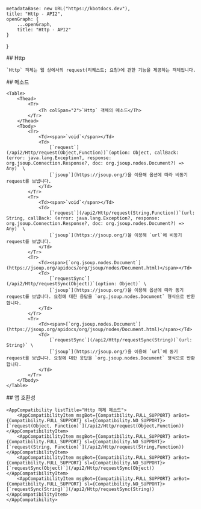 
    metadataBase: new URL("https://kbotdocs.dev"),
    title: "Http - API2",
    openGraph: {
        ...openGraph,
        title: "Http - API2"
    }
}

<Section>
    ## Http

    `Http` 객체는 웹 상에서의 request(리퀘스트; 요청)에 관한 기능을 제공하는 객체입니다.
</Section>
<Section>
    ## 메소드

    <Table>
        <Thead>
            <Tr>
                <Th colSpan="2">`Http` 객체의 메소드</Th>
            </Tr>
        </Thead>
        <Tbody>
            <Tr>
                <Td><span>`void`</span></Td>
                <Td>
                    [`request`](/api2/Http/request(Object,Function))`(option: Object, callBack: (error: java.lang.Exception?, response: org.jsoup.Connection.Response?, doc: org.jsoup.nodes.Document?) => Any)` \
                    [`jsoup`](https://jsoup.org/)을 이용해 옵션에 따라 비동기 request를 보냅니다.
                </Td>
            </Tr>
            <Tr>
                <Td><span>`void`</span></Td>
                <Td>
                    [`request`](/api2/Http/request(String,Function))`(url: String, callBack: (error: java.lang.Exception?, response: org.jsoup.Connection.Response?, doc: org.jsoup.nodes.Document?) => Any)` \
                    [`jsoup`](https://jsoup.org/)을 이용해 `url`에 비동기 request를 보냅니다.
                </Td>
            </Tr>
            <Tr>
                <Td><span>[`org.jsoup.nodes.Document`](https://jsoup.org/apidocs/org/jsoup/nodes/Document.html)</span></Td>
                <Td>
                    [`requestSync`](/api2/Http/requestSync(Object))`(option: Object)` \
                    [`jsoup`](https://jsoup.org/)을 이용해 옵션에 따라 동기 request를 보냅니다. 요청에 대한 응답을 `org.jsoup.nodes.Document` 형식으로 반환합니다.
                </Td>
            </Tr>
            <Tr>
                <Td><span>[`org.jsoup.nodes.Document`](https://jsoup.org/apidocs/org/jsoup/nodes/Document.html)</span></Td>
                <Td>
                    [`requestSync`](/api2/Http/requestSync(String))`(url: String)` \
                    [`jsoup`](https://jsoup.org/)을 이용해 `url`에 동기 request를 보냅니다. 요청에 대한 응답을 `org.jsoup.nodes.Document` 형식으로 반환합니다.
                </Td>
            </Tr>
        </Tbody>
    </Table>
</Section>
<Section>
    ## 앱 호환성

    <AppCompatibility listTitle="Http 객체 메소드">
        <AppCompatibilityItem msgBot={Compatibility.FULL_SUPPORT} arBot={Compatibility.FULL_SUPPORT} sl={Compatibility.NO_SUPPORT}>[`request(Object, Function)`](/api2/Http/request(Object,Function))</AppCompatibilityItem>
        <AppCompatibilityItem msgBot={Compatibility.FULL_SUPPORT} arBot={Compatibility.FULL_SUPPORT} sl={Compatibility.NO_SUPPORT}>[`request(String, Function)`](/api2/Http/request(String,Function))</AppCompatibilityItem>
        <AppCompatibilityItem msgBot={Compatibility.FULL_SUPPORT} arBot={Compatibility.FULL_SUPPORT} sl={Compatibility.NO_SUPPORT}>[`requestSync(Object)`](/api2/Http/requestSync(Object))</AppCompatibilityItem>
        <AppCompatibilityItem msgBot={Compatibility.FULL_SUPPORT} arBot={Compatibility.FULL_SUPPORT} sl={Compatibility.NO_SUPPORT}>[`requestSync(String)`](/api2/Http/requestSync(String))</AppCompatibilityItem>
    </AppCompatibility>
</Section>